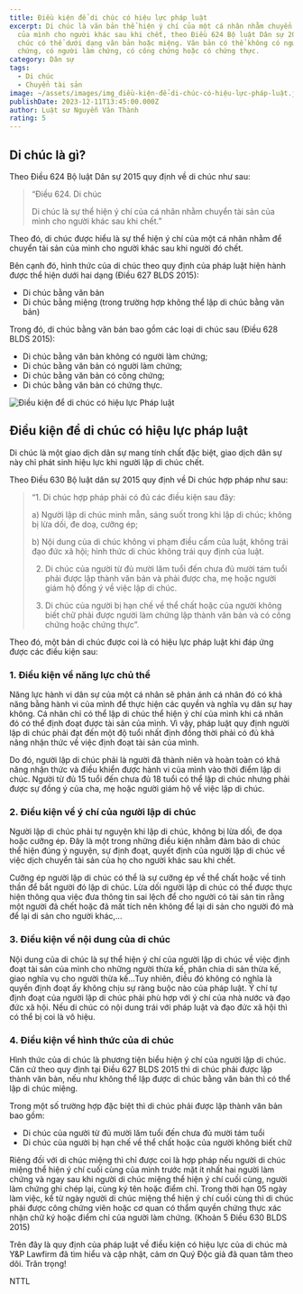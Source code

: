 ```yaml
---
title: Điều kiện để di chúc có hiệu lực pháp luật
excerpt: Di chúc là văn bản thể hiện ý chí của một cá nhân nhằm chuyển tài sản
  của mình cho người khác sau khi chết, theo Điều 624 Bộ luật Dân sự 2015. Di
  chúc có thể dưới dạng văn bản hoặc miệng. Văn bản có thể không có người làm
  chứng, có người làm chứng, có công chứng hoặc có chứng thực.
category: Dân sự
tags:
  - Di chúc
  - Chuyển tài sản
image: ~/assets/images/img_điều-kiện-để-di-chúc-có-hiệu-lực-pháp-luật.jpg
publishDate: 2023-12-11T13:45:00.000Z
author: Luật sư Nguyễn Văn Thành
rating: 5
---
```

## Di chúc là gì?

Theo Điều 624 Bộ luật Dân sự 2015 quy định về di chúc như sau:

>  “Điều 624. Di chúc
>
>  Di chúc là sự thể hiện ý chí của cá nhân nhằm chuyển tài sản của mình cho người khác sau khi chết.”

Theo đó, di chúc được hiểu là sự thể hiện ý chí của một cá nhân nhằm để chuyển tài sản của mình cho người khác sau khi người đó chết.

Bên cạnh đó, hình thức của di chúc theo quy định của pháp luật hiện hành được thể hiện dưới hai dạng (Điều 627 BLDS 2015):

* Di chúc bằng văn bản
* Di chúc bằng miệng (trong trường hợp không thể lập di chúc bằng văn bản)

Trong đó, di chúc bằng văn bản bao gồm các loại di chúc sau (Điều 628 BLDS 2015):

* Di chúc bằng văn bản không có người làm chứng;
* Di chúc bằng văn bản có người làm chứng;
* Di chúc bằng văn bản có công chứng;
* Di chúc bằng văn bản có chứng thực.

![Điều kiện để di chúc có hiệu lực Pháp luật](~/assets/images/điều-kiện-để-di-chúc-có-hiệu-lực-pháp-luật.png "Điều kiện để di chúc có hiệu lực Pháp luật")

## Điều kiện để di chúc có hiệu lực pháp luật

Di chúc là một giao dịch dân sự mang tính chất đặc biệt, giao dịch dân sự này chỉ phát sinh hiệu lực khi người lập di chúc chết.

Theo Điều 630 Bộ luật dân sự 2015 quy định về Di chúc hợp pháp như sau:

> “1. Di chúc hợp pháp phải có đủ các điều kiện sau đây:
>
> a) Người lập di chúc minh mẫn, sáng suốt trong khi lập di chúc; không bị lừa dối, đe doạ, cưỡng ép;
>
> b) Nội dung của di chúc không vi phạm điều cấm của luật, không trái đạo đức xã hội; hình thức di chúc không trái quy định của luật.
>
> 2. Di chúc của người từ đủ mười lăm tuổi đến chưa đủ mười tám tuổi phải được lập thành văn bản và phải được cha, mẹ hoặc người giám hộ đồng ý về việc lập di chúc.
>
> 3. Di chúc của người bị hạn chế về thể chất hoặc của người không biết chữ phải được người làm chứng lập thành văn bản và có công chứng hoặc chứng thực”.

Theo đó, một bản di chúc được coi là có hiệu lực pháp luật khi đáp ứng được các điều kiện sau:

### 1.  Điều kiện về năng lực chủ thể

Năng lực hành vi dân sự của một cá nhân sẽ phản ánh cá nhân đó có khả năng bằng hành vi của mình để thực hiện các quyền và nghĩa vụ dân sự hay không. Cá nhân chỉ có thể lập di chúc thể hiện ý chí của mình khi cá nhân đó có thể định đoạt được tài sản của mình. Vì vậy, pháp luật quy định người lập di chúc phải đạt đến một độ tuổi nhất định đồng thời phải có đủ khả năng nhận thức về việc định đoạt tài sản của mình.

Do đó, người lập di chúc phải là người đã thành niên và hoàn toàn có khả năng nhận thức và điều khiển được hành vi của mình vào thời điểm lập di chúc. Người từ đủ 15 tuổi đến chưa đủ 18 tuổi có thể lập di chúc nhưng phải được sự đồng ý của cha, mẹ hoặc người giám hộ về việc lập di chúc.

### 2.  Điều kiện về ý chí của người lập di chúc

Người lập di chúc phải tự nguyện khi lập di chúc, không bị lừa dối, đe dọa hoặc cưỡng ép. Đây là một trong những điều kiện nhằm đảm bảo di chúc thể hiện đúng ý nguyện, sự định đoạt, quyết định của người lập di chúc về việc dịch chuyển tài sản của họ cho người khác sau khi chết.

Cưỡng ép người lập di chúc có thể là sự cưỡng ép về thể chất hoặc về tinh thần để bắt người đó lập di chúc. Lừa dối người lập di chúc có thể được thực hiện thông qua việc đưa thông tin sai lệch để cho người có tài sản tin rằng một người đã chết hoặc đã mất tích nên không để lại di sản cho người đó mà để lại di sản cho người khác,...

### 3.  Điều kiện về nội dung của di chúc

Nội dung của di chúc là sự thể hiện ý chí của người lập di chúc về việc định đoạt tài sản của mình cho những người thừa kế, phân chia di sản thừa kế, giao nghĩa vụ cho người thừa kế...Tuy nhiên, điều đó không có nghĩa là quyền định đoạt ấy không chịu sự ràng buộc nào của pháp luật. Ý chí tự định đoạt của người lập di chúc phải phù hợp với ý chí của nhà nước và đạo đức xã hội. Nếu di chúc có nội dung trái với pháp luật và đạo đức xã hội thì có thể bị coi là vô hiệu.

### 4.  Điều kiện về hình thức của di chúc

Hình thức của di chúc là phương tiện biểu hiện ý chí của người lập di chúc. Căn cứ theo quy định tại Điều 627 BLDS 2015 thì di chúc phải được lập thành văn bản, nếu như không thể lập được di chúc bằng văn bản thì có thể lập di chúc miệng.

Trong một số trường hợp đặc biệt thì di chúc phải được lập thành văn bản bao gồm:

* Di chúc của người từ đủ mười lăm tuổi đến chưa đủ mười tám tuổi
* Di chúc của người bị hạn chế về thể chất hoặc của người không biết chữ

Riêng đối với di chúc miệng thì chỉ được coi là hợp pháp nếu người di chúc miệng thể hiện ý chí cuối cùng của mình trước mặt ít nhất hai người làm chứng và ngay sau khi người di chúc miệng thể hiện ý chí cuối cùng, người làm chứng ghi chép lại, cùng ký tên hoặc điểm chỉ. Trong thời hạn 05 ngày làm việc, kể từ ngày người di chúc miệng thể hiện ý chí cuối cùng thì di chúc phải được công chứng viên hoặc cơ quan có thẩm quyền chứng thực xác nhận chữ ký hoặc điểm chỉ của người làm chứng. (Khoản 5 Điều 630 BLDS 2015)

Trên đây là quy định của pháp luật về điều kiện có hiệu lực của di chúc mà Y&P Lawfirm đã tìm hiểu và cập nhật, cảm ơn Quý Độc giả đã quan tâm theo dõi. Trân trọng!

NTTL
